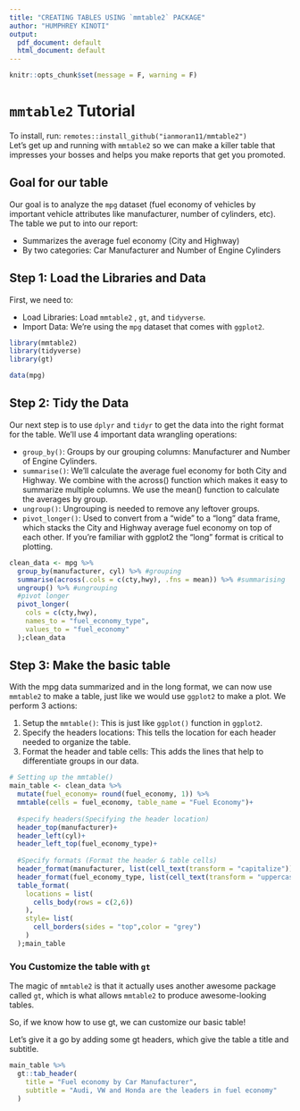 ```yaml
---
title: "CREATING TABLES USING `mmtable2` PACKAGE"
author: "HUMPHREY KINOTI"
output:
  pdf_document: default
  html_document: default
---
```


```r
knitr::opts_chunk$set(message = F, warning = F)
```

# `mmtable2` Tutorial
To install, run: `remotes::install_github("ianmoran11/mmtable2")`  
Let’s get up and running with `mmtable2` so we can make a killer table that impresses your bosses and helps you make reports that get you promoted.

## Goal for our table  
Our goal is to analyze the `mpg` dataset (fuel economy of vehicles by important vehicle attributes like manufacturer, number of cylinders, etc). The table we put to into our report:

- Summarizes the average fuel economy (City and Highway)
- By two categories: Car Manufacturer and Number of Engine Cylinders

## Step 1: Load the Libraries and Data
First, we need to:

- Load Libraries: Load `mmtable2` , `gt`, and `tidyverse`.
- Import Data: We’re using the `mpg` dataset that comes with `ggplot2`.

```r
library(mmtable2)
library(tidyverse)
library(gt)

data(mpg)
```

## Step 2: Tidy the Data
Our next step is to use `dplyr` and `tidyr` to get the data into the right format for the table. We’ll use 4 important data wrangling operations:

- `group_by()`: Groups by our grouping columns: Manufacturer and Number of Engine Cylinders.
- `summarise()`: We’ll calculate the average fuel economy for both City and Highway. We combine with the across() function which makes it easy to summarize multiple columns. We use the mean() function to calculate the averages by group.
- `ungroup()`: Ungrouping is needed to remove any leftover groups.
- `pivot_longer()`: Used to convert from a “wide” to a “long” data frame, which stacks the City and Highway average fuel economy on top of each other. If you’re familiar with ggplot2 the “long” format is critical to plotting.

```r
clean_data <- mpg %>% 
  group_by(manufacturer, cyl) %>% #grouping
  summarise(across(.cols = c(cty,hwy), .fns = mean)) %>% #summarising
  ungroup() %>% #ungrouping
  #pivot longer
  pivot_longer(
    cols = c(cty,hwy),
    names_to = "fuel_economy_type",
    values_to = "fuel_economy"
  );clean_data

```

## Step 3: Make the basic table
With the mpg data summarized and in the long format, we can now use `mmtable2` to make a table, just like we would use `ggplot2` to make a plot. We perform 3 actions:

1. Setup the `mmtable()`: This is just like `ggplot()` function in `ggplot2`.
2. Specify the headers locations: This tells the location for each header needed to organize the table.
3. Format the header and table cells: This adds the lines that help to differentiate groups in our data.

```r
# Setting up the mmtable()
main_table <- clean_data %>% 
  mutate(fuel_economy= round(fuel_economy, 1)) %>% 
  mmtable(cells = fuel_economy, table_name = "Fuel Economy")+
  
  #specify headers(Specifying the header location)
  header_top(manufacturer)+
  header_left(cyl)+
  header_left_top(fuel_economy_type)+
  
  #Specify formats (Format the header & table cells)
  header_format(manufacturer, list(cell_text(transform = "capitalize")))+
  header_format(fuel_economy_type, list(cell_text(transform = "uppercase")))+
  table_format(
    locations = list(
      cells_body(rows = c(2,6))
    ),
    style= list(
      cell_borders(sides = "top",color = "grey")
    )
  );main_table
```

### You Customize the table with `gt`
The magic of `mmtable2` is that it actually uses another awesome package called `gt`, which is what allows `mmtable2` to produce awesome-looking tables.

So, if we know how to use gt, we can customize our basic table!

Let’s give it a go by adding some gt headers, which give the table a title and subtitle.

```r
main_table %>% 
  gt::tab_header(
    title = "Fuel economy by Car Manufacturer",
    subtitle = "Audi, VW and Honda are the leaders in fuel economy"
  )
```

\newpage